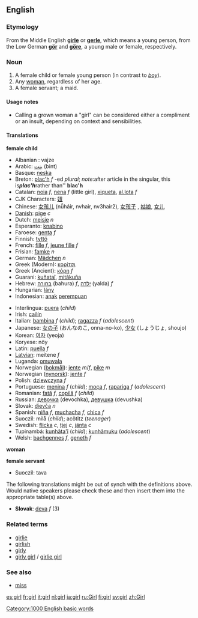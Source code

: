 {{wikipedia}}
==English==

===Etymology===
From the Middle English '''[[girle]]''' or '''[[gerle]]''', which means a young person, from the Low German '''[[gör]]''' and '''[[göre]]''', a young male or female, respectively.

===Noun===
{{en-noun-reg}}

# A female child or female young person (in contrast to ''[[boy]]'').
# Any [[woman]], regardless of her age.
# A female servant; a maid.

====Usage notes====
*Calling a grown woman a "girl" can be considered either a compliment or an insult, depending on context and sensibilities.

====Translations====
'''female child'''
{{top}}
*Albanian : vajze
*Arabic: [[بنت]] (bint)
*Basque: [[neska]]
*Breton: [[plac'h]] ''f'' -ed ''plural''; ''note: ''after article in the singular, this is'' '''plac'h''' ''rather than'' '''blac'h'''
*Catalan: [[noia]] ''f'', [[nena]] ''f'' (little girl), [[xiqueta]], [[al.lota]] ''f''
*CJK Characters: [[妞]]
*Chinese: [[女孩儿]] (nǚháir, nvhair, nv3hair2), [[女孩子]] , [[姑娘]], [[女儿]]
*[[w:Danish language|Danish]]: [[pige]] ''c''
*Dutch: [[meisje]] ''n''
*Esperanto: [[knabino]]
*Faroese: [[genta]] ''f''
*Finnish: [[tyttö]]
*French: [[fille]] ''f'', [[jeune fille]] ''f''
*Frisian: [[famke]] ''n''
*German: [[Mädchen]] ''n'' 
*Greek (Modern): [[κορίτσι]]
*Greek (Ancient): [[κόρη]] ''f''
*Guarani: [[kuñataĩ]], [[mitãkuña]]
*Hebrew: [[בחורה]] (bahura) ''f'', [[ילדה]] (yalda) ''f''
*Hungarian: [[lány]]
*Indonesian: [[anak]] [[perempuan]]
{{mid}}
*Interlingua: [[puera]] (''child'')
*Irish: [[cailín]]
*Italian: [[bambina]] ''f'' (''child''); [[ragazza]] ''f'' (''adolescent'')
*Japanese: [[女の子]] (おんなのこ, onna-no-ko), [[少女]] (しょうじょ, shoujo)
*Korean: [[여자]] (yeoja)
*Koryese: nöy
*Latin: [[puella]] ''f''
*[[Latvian]]: meitene ''f''
*Luganda: [[omuwala]]
*Norwegian ([[bokmål]]): [[jente]] ''m''/''f'', [[pike]] ''m''
*Norwegian ([[nynorsk]]): [[jente]] ''f''
*Polish: [[dziewczyna]] ''f''
*Portuguese: [[menina]] ''f'' (''child''); [[moça]] ''f'', [[rapariga]] ''f'' (''adolescent'')
*Romanian: [[fată]] ''f'', [[copilă]] ''f'' (''child'')
*Russian: [[девочка]] (devochka), [[девушка]] (devushka)
*Slovak: [[dievča]] ''n''
*Spanish: [[niña]] ''f'', [[muchacha]] ''f'', [[chica]] ''f''
*Suoczil: milå (''child''); acötitz (''teenager'')
*Swedish: [[flicka]] ''c'', [[tjej]] ''c'', [[jänta]] ''c''
*Tupinambá: [[kunhãta'ĩ]] (''child''); [[kunhãmuku]] (''adolescent'')
*Welsh: [[bachgennes]] ''f'', [[geneth]] ''f''
{{bottom}}

'''woman'''
{{top}}
{{mid}}
{{bottom}}

'''female servant'''
{{top}}
*Suoczil: tava
{{mid}}
{{bottom}}

The following translations might be out of synch with the definitions above.  Would native speakers please check these and then insert them into the appropriate table(s) above.

*'''Slovak''': [[deva]] ''f'' (3)

===Related terms===
*[[girlie]]
*[[girlish]]
*[[girly]]
*[[girly girl]] / [[girlie girl]]

===See also===
*[[miss]]

[[Category:1000 English basic words]]

[[es:girl]]
[[fr:girl]]
[[it:girl]]
[[nl:girl]]
[[ja:girl]]
[[ru:Girl]]
[[fi:girl]]
[[sv:girl]]
[[zh:Girl]]